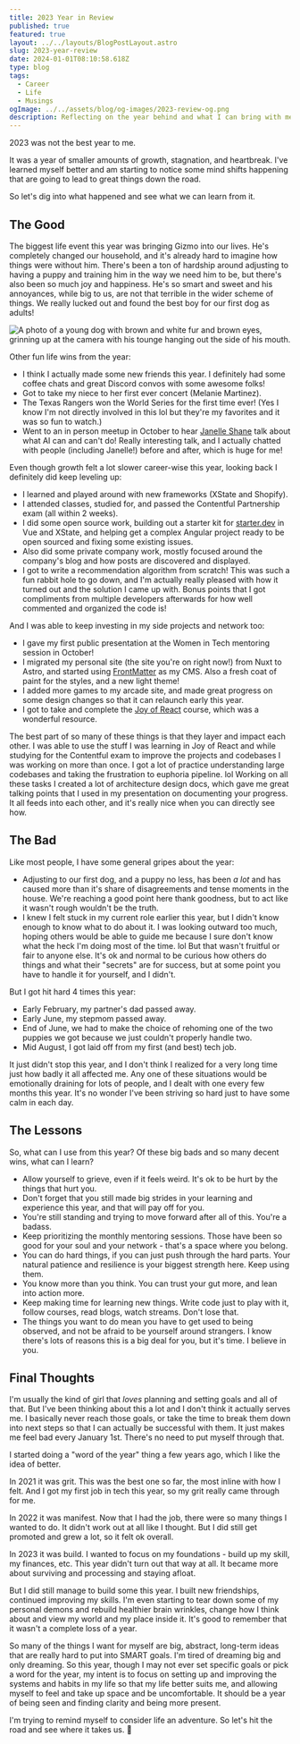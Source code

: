 ```yaml
---
title: 2023 Year in Review
published: true
featured: true
layout: ../../layouts/BlogPostLayout.astro
slug: 2023-year-review
date: 2024-01-01T08:10:58.618Z
type: blog
tags:
  - Career
  - Life
  - Musings
ogImage: ../../assets/blog/og-images/2023-review-og.png
description: Reflecting on the year behind and what I can bring with me into the new year.
---
```


2023 was not the best year to me.

It was a year of smaller amounts of growth, stagnation, and heartbreak. I've learned myself better and am starting to notice some mind shifts happening that are going to lead to great things down the road. 

So let's dig into what happened and see what we can learn from it.

## The Good

The biggest life event this year was bringing Gizmo into our lives. He's completely changed our household, and it's already hard to imagine how things were without him. There's been a ton of hardship around adjusting to having a puppy and training him in the way we need him to be, but there's also been so much joy and happiness. He's so smart and sweet and his annoyances, while big to us, are not that terrible in the wider scheme of things. We really lucked out and found the best boy for our first dog as adults!

![A photo of a young dog with brown and white fur and brown eyes, grinning up at the camera with his tounge hanging out the side of his mouth.](../../assets/blog/gizmo.jpg)

Other fun life wins from the year:

- I think I actually made some new friends this year. I definitely had some coffee chats and great Discord convos with some awesome folks! 
- Got to take my niece to her first ever concert (Melanie Martinez).
- The Texas Rangers won the World Series for the first time ever! (Yes I know I'm not directly involved in this lol but they're my favorites and it was so fun to watch.)
- Went to an in person meetup in October to hear [Janelle Shane](https://twitter.com/JanelleCShane) talk about what AI can and can't do! Really interesting talk, and I actually chatted with people (including Janelle!) before and after, which is huge for me!

Even though growth felt a lot slower career-wise this year, looking back I definitely did keep leveling up:

- I learned and played around with new frameworks (XState and Shopify).
- I attended classes, studied for, and passed the Contentful Partnership exam (all within 2 weeks).
- I did some open source work, building out a starter kit for [starter.dev](https://starter.dev) in Vue and XState, and helping get a complex Angular project ready to be open sourced and fixing some existing issues.
- Also did some private company work, mostly focused around the company's blog and how posts are discovered and displayed.
- I got to write a recommendation algorithm from scratch! This was such a fun rabbit hole to go down, and I'm actually really pleased with how it turned out and the solution I came up with. Bonus points that I got compliments from multiple developers afterwards for how well commented and organized the code is!

And I was able to keep investing in my side projects and network too:

- I gave my first public presentation at the Women in Tech mentoring session in October!
- I migrated my personal site (the site you're on right now!) from Nuxt to Astro, and started using [FrontMatter](https://frontmatter.codes/) as my CMS. Also a fresh coat of paint for the styles, and a new light theme!
- I added more games to my arcade site, and made great progress on some design changes so that it can relaunch early this year.
- I got to take and complete the [Joy of React](https://www.joyofreact.com/) course, which was a wonderful resource.

The best part of so many of these things is that they layer and impact each other. I was able to use the stuff I was learning in Joy of React and while studying for the Contentful exam to improve the projects and codebases I was working on more than once. I got a lot of practice understanding large codebases and taking the frustration to euphoria pipeline. lol Working on all these tasks I created a lot of architecture design docs, which gave me great talking points that I used in my presentation on documenting your progress. It all feeds into each other, and it's really nice when you can directly see how.

## The Bad 

Like most people, I have some general gripes about the year:

- Adjusting to our first dog, and a puppy no less, has been *a lot* and has caused more than it's share of disagreements and tense moments in the house. We're reaching a good point here thank goodness, but to act like it wasn't rough wouldn't be the truth.
- I knew I felt stuck in my current role earlier this year, but I didn't know enough to know what to do about it. I was looking outward too much, hoping others would be able to guide me because I sure don't know what the heck I'm doing most of the time. lol But that wasn't fruitful or fair to anyone else. It's ok and normal to be curious how others do things and what their "secrets" are for success, but at some point you have to handle it for yourself, and I didn't.

But I got hit hard 4 times this year:

- Early February, my partner's dad passed away.
- Early June, my stepmom passed away.
- End of June, we had to make the choice of rehoming one of the two puppies we got because we just couldn't properly handle two.
- Mid August, I got laid off from my first (and best) tech job.

It just didn't stop this year, and I don't think I realized for a very long time just how badly it all affected me. Any one of these situations would be emotionally draining for lots of people, and I dealt with one every few months this year. It's no wonder I've been striving so hard just to have some calm in each day. 

## The Lessons

So, what can I use from this year? Of these big bads and so many decent wins, what can I learn? 

- Allow yourself to grieve, even if it feels weird. It's ok to be hurt by the things that hurt you.
- Don't forget that you still made big strides in your learning and experience this year, and that will pay off for you.
- You're still standing and trying to move forward after all of this. You're a badass. 
- Keep prioritizing the monthly mentoring sessions. Those have been so good for your soul and your network - that's a space where you belong.
- You can do hard things, if you can just push through the hard parts. Your natural patience and resilience is your biggest strength here. Keep using them.
- You know more than you think. You can trust your gut more, and lean into action more.
- Keep making time for learning new things. Write code just to play with it, follow courses, read blogs, watch streams. Don't lose that.
- The things you want to do mean you have to get used to being observed, and not be afraid to be yourself around strangers. I know there's lots of reasons this is a big deal for you, but it's time. I believe in you. 

## Final Thoughts

I'm usually the kind of girl that *loves* planning and setting goals and all of that. But I've been thinking about this a lot and I don't think it actually serves me. I basically never reach those goals, or take the time to break them down into next steps so that I can actually be successful with them. It just makes me feel bad every January 1st. There's no need to put myself through that.

I started doing a "word of the year" thing a few years ago, which I like the idea of better.

In 2021 it was grit. This was the best one so far, the most inline with how I felt. And I got my first job in tech this year, so my grit really came through for me.

In 2022 it was manifest. Now that I had the job, there were so many things I wanted to do. It didn't work out at all like I thought. But I did still get promoted and grew a lot, so it felt ok overall.

In 2023 it was build. I wanted to focus on my foundations - build up my skill, my finances, etc. This year didn't turn out that way at all. It became more about surviving and processing and staying afloat. 

But I did still manage to build some this year. I built new friendships, continued improving my skills. I'm even starting to tear down some of my personal demons and rebuild healthier brain wrinkles, change how I think about and view my world and my place inside it. It's good to remember that it wasn't a complete loss of a year.

So many of the things I want for myself are big, abstract, long-term ideas that are really hard to put into SMART goals. I'm tired of dreaming big and only dreaming. So this year, though I may not ever set specific goals or pick a word for the year, my intent is to focus on setting up and improving the systems and habits in my life so that my life better suits me, and allowing myself to feel and take up space and be uncomfortable. It should be a year of being seen and finding clarity and being more present. 

I'm trying to remind myself to consider life an adventure. So let's hit the road and see where it takes us. 💖
